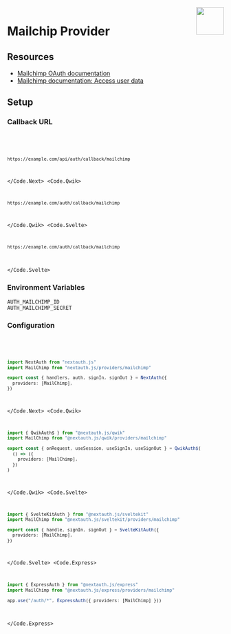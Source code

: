 
<img align="right" src="/img/providers/mailchimp.svg" height="64" width="64" />

# Mailchip Provider

## Resources

- [Mailchimp OAuth documentation](https://admin.mailchimp.com/account/oauth2/client/)
- [Mailchimp documentation: Access user data](https://mailchimp.com/developer/marketing/guides/access-user-data-oauth-2/)

## Setup

### Callback URL

<Code>
  <Code.Next>

```bash
https://example.com/api/auth/callback/mailchimp
```

  </Code.Next>
  <Code.Qwik>

```bash
https://example.com/auth/callback/mailchimp
```

  </Code.Qwik>
  <Code.Svelte>

```bash
https://example.com/auth/callback/mailchimp
```

  </Code.Svelte>
</Code>

### Environment Variables

```
AUTH_MAILCHIMP_ID
AUTH_MAILCHIMP_SECRET
```

### Configuration

<Code>
  <Code.Next>

```ts filename="/auth.ts"
import NextAuth from "nextauth.js"
import MailChimp from "nextauth.js/providers/mailchimp"

export const { handlers, auth, signIn, signOut } = NextAuth({
  providers: [MailChimp],
})
```

  </Code.Next>
  <Code.Qwik>
  
```ts filename="/src/routes/plugin@auth.ts"
import { QwikAuth$ } from "@nextauth.js/qwik"
import MailChimp from "@nextauth.js/qwik/providers/mailchimp"

export const { onRequest, useSession, useSignIn, useSignOut } = QwikAuth$(
  () => ({
    providers: [MailChimp],
  })
)
```

  </Code.Qwik>
  <Code.Svelte>

```ts filename="/src/auth.ts"
import { SvelteKitAuth } from "@nextauth.js/sveltekit"
import MailChimp from "@nextauth.js/sveltekit/providers/mailchimp"

export const { handle, signIn, signOut } = SvelteKitAuth({
  providers: [MailChimp],
})
```

  </Code.Svelte>
  <Code.Express>

```ts filename="/src/app.ts"
import { ExpressAuth } from "@nextauth.js/express"
import MailChimp from "@nextauth.js/express/providers/mailchimp"

app.use("/auth/*", ExpressAuth({ providers: [MailChimp] }))
```

  </Code.Express>
</Code>
